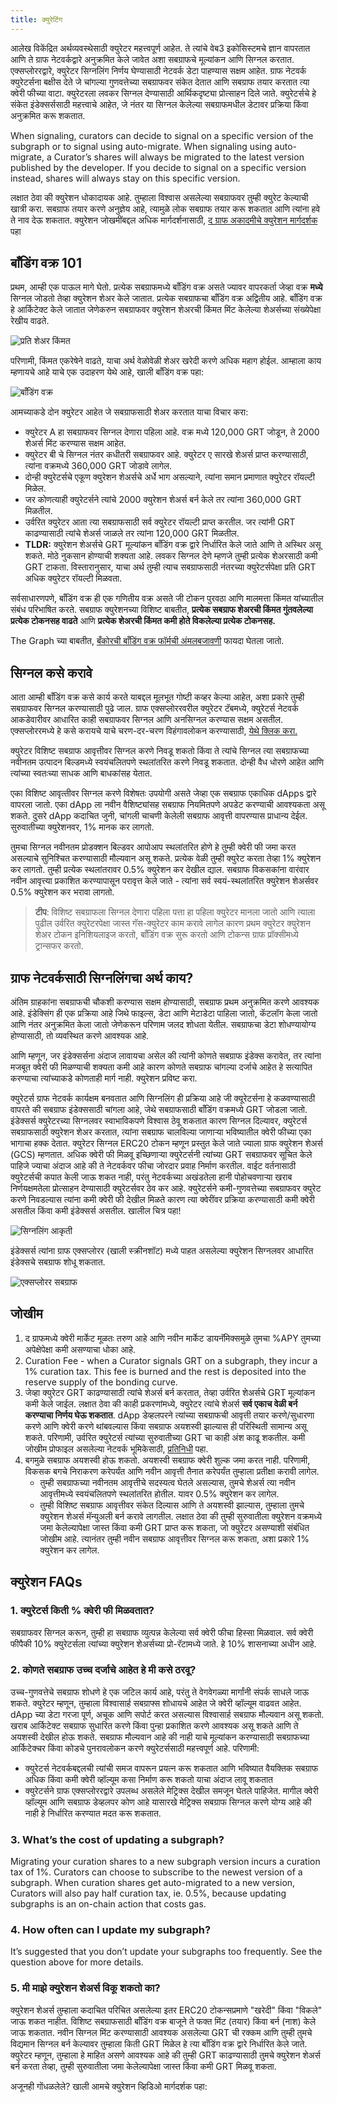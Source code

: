 ```yaml
---
title: क्युरेटिंग
---
```


आलेख विकेंद्रित अर्थव्यवस्थेसाठी क्युरेटर महत्त्वपूर्ण आहेत. ते त्यांचे वेब3 इकोसिस्टमचे ज्ञान वापरतात आणि ते ग्राफ नेटवर्कद्वारे अनुक्रमित केले जावेत अशा सबग्राफचे मूल्यांकन आणि सिग्नल करतात. एक्सप्लोररद्वारे, क्युरेटर सिग्नलिंग निर्णय घेण्यासाठी नेटवर्क डेटा पाहण्यास सक्षम आहेत. ग्राफ नेटवर्क क्युरेटर्सना बक्षीस देते जे चांगल्या गुणवत्तेच्या सबग्राफवर संकेत देतात आणि सबग्राफ तयार करतात त्या क्वेरी फीच्या वाटा. क्युरेटरला लवकर सिग्नल देण्यासाठी आर्थिकदृष्ट्या प्रोत्साहन दिले जाते. क्युरेटर्सचे हे संकेत इंडेक्सर्ससाठी महत्त्वाचे आहेत, जे नंतर या सिग्नल केलेल्या सबग्राफमधील डेटावर प्रक्रिया किंवा अनुक्रमित करू शकतात.

When signaling, curators can decide to signal on a specific version of the subgraph or to signal using auto-migrate. When signaling using auto-migrate, a Curator’s shares will always be migrated to the latest version published by the developer. If you decide to signal on a specific version instead, shares will always stay on this specific version.

लक्षात ठेवा की क्युरेशन धोकादायक आहे. तुम्‍हाला विश्‍वास असलेल्‍या सबग्राफवर तुम्‍ही क्युरेट केल्‍याची खात्री करा. सबग्राफ तयार करणे अनुज्ञेय आहे, त्यामुळे लोक सबग्राफ तयार करू शकतात आणि त्यांना हवे ते नाव देऊ शकतात. क्युरेशन जोखमींबद्दल अधिक मार्गदर्शनासाठी, [द ग्राफ अकादमीचे क्युरेशन मार्गदर्शक](https://thegraph.academy/curators/) पहा

## बाँडिंग वक्र 101

प्रथम, आम्ही एक पाऊल मागे घेतो. प्रत्येक सबग्राफमध्ये बाँडिंग वक्र असते ज्यावर वापरकर्ता जेव्हा वक्र **मध्ये** सिग्नल जोडतो तेव्हा क्युरेशन शेअर केले जातात. प्रत्येक सबग्राफचा बाँडिंग वक्र अद्वितीय आहे. बाँडिंग वक्र हे आर्किटेक्‍ट केले जातात जेणेकरुन सबग्राफवर क्युरेशन शेअरची किंमत मिंट केलेल्या शेअर्सच्या संख्येपेक्षा रेखीय वाढते.

![प्रति शेअर किंमत](/img/price-per-share.png)

परिणामी, किंमत एकरेषेने वाढते, याचा अर्थ वेळोवेळी शेअर खरेदी करणे अधिक महाग होईल. आम्हाला काय म्हणायचे आहे याचे एक उदाहरण येथे आहे, खाली बाँडिंग वक्र पहा:

![बाँडिंग वक्र](/img/bonding-curve.png)

आमच्याकडे दोन क्युरेटर आहेत जे सबग्राफसाठी शेअर करतात याचा विचार करा:

- क्युरेटर A हा सबग्राफवर सिग्नल देणारा पहिला आहे. वक्र मध्ये 120,000 GRT जोडून, ते 2000 शेअर्स मिंट करण्यास सक्षम आहेत.
- क्युरेटर बी चे सिग्नल नंतर कधीतरी सबग्राफवर आहे. क्युरेटर ए सारखे शेअर्स प्राप्त करण्यासाठी, त्यांना वक्रमध्ये 360,000 GRT जोडावे लागेल.
- दोन्ही क्युरेटर्सचे एकूण क्युरेशन शेअर्सचे अर्धे भाग असल्याने, त्यांना समान प्रमाणात क्युरेटर रॉयल्टी मिळेल.
- जर कोणत्याही क्युरेटर्सने त्यांचे 2000 क्युरेशन शेअर्स बर्न केले तर त्यांना 360,000 GRT मिळतील.
- उर्वरित क्युरेटर आता त्या सबग्राफसाठी सर्व क्युरेटर रॉयल्टी प्राप्त करतील. जर त्यांनी GRT काढण्यासाठी त्यांचे शेअर्स जाळले तर त्यांना 120,000 GRT मिळतील.
- **TLDR:** क्युरेशन शेअर्सचे GRT मूल्यांकन बाँडिंग वक्र द्वारे निर्धारित केले जाते आणि ते अस्थिर असू शकते. मोठे नुकसान होण्याची शक्यता आहे. लवकर सिग्नल देणे म्हणजे तुम्ही प्रत्येक शेअरसाठी कमी GRT टाकता. विस्तारानुसार, याचा अर्थ तुम्ही त्याच सबग्राफसाठी नंतरच्या क्युरेटर्सपेक्षा प्रति GRT अधिक क्युरेटर रॉयल्टी मिळवता.

सर्वसाधारणपणे, बाँडिंग वक्र ही एक गणितीय वक्र असते जी टोकन पुरवठा आणि मालमत्ता किंमत यांच्यातील संबंध परिभाषित करते. सबग्राफ क्युरेशनच्या विशिष्ट बाबतीत, **प्रत्येक सबग्राफ शेअरची किंमत गुंतवलेल्या प्रत्येक टोकनसह वाढते** आणि **प्रत्येक शेअरची किंमत कमी होते विकलेल्या प्रत्येक टोकनसह.**

The Graph च्या बाबतीत, [बँकोरची बाँडिंग वक्र फॉर्मची अंमलबजावणी](https://drive.google.com/file/d/0B3HPNP-GDn7aRkVaV3dkVl9NS2M/view?resourcekey=0-mbIgrdd0B9H8dPNRaeB_TA) फायदा घेतला जातो.

## सिग्नल कसे करावे

आता आम्ही बाँडिंग वक्र कसे कार्य करते याबद्दल मूलभूत गोष्टी कव्हर केल्या आहेत, अशा प्रकारे तुम्ही सबग्राफवर सिग्नल करण्यासाठी पुढे जाल. ग्राफ एक्सप्लोररवरील क्युरेटर टॅबमध्ये, क्युरेटर्स नेटवर्क आकडेवारीवर आधारित काही सबग्राफवर सिग्नल आणि अनसिग्नल करण्यास सक्षम असतील. एक्सप्लोररमध्ये हे कसे करायचे याचे चरण-दर-चरण विहंगावलोकन करण्यासाठी, [येथे क्लिक करा.](/network/explorer)

क्युरेटर विशिष्ट सबग्राफ आवृत्तीवर सिग्नल करणे निवडू शकतो किंवा ते त्यांचे सिग्नल त्या सबग्राफच्या नवीनतम उत्पादन बिल्डमध्ये स्वयंचलितपणे स्थलांतरित करणे निवडू शकतात. दोन्ही वैध धोरणे आहेत आणि त्यांच्या स्वतःच्या साधक आणि बाधकांसह येतात.

एका विशिष्‍ट आवृत्‍तीवर सिग्नल करणे विशेषतः उपयोगी असते जेव्हा एक सबग्राफ एकाधिक dApps द्वारे वापरला जातो. एका dApp ला नवीन वैशिष्ट्यांसह सबग्राफ नियमितपणे अपडेट करण्याची आवश्यकता असू शकते. दुसरे dApp कदाचित जुनी, चांगली चाचणी केलेली सबग्राफ आवृत्ती वापरण्यास प्राधान्य देईल. सुरुवातीच्या क्युरेशनवर, 1% मानक कर लागतो.

तुमचा सिग्नल नवीनतम प्रोडक्शन बिल्डवर आपोआप स्थलांतरित होणे हे तुम्ही क्वेरी फी जमा करत असल्याचे सुनिश्चित करण्यासाठी मौल्यवान असू शकते. प्रत्येक वेळी तुम्ही क्युरेट करता तेव्हा 1% क्युरेशन कर लागतो. तुम्ही प्रत्येक स्थलांतरावर 0.5% क्युरेशन कर देखील द्याल. सबग्राफ विकसकांना वारंवार नवीन आवृत्त्या प्रकाशित करण्यापासून परावृत्त केले जाते - त्यांना सर्व स्वयं-स्थलांतरित क्युरेशन शेअर्सवर 0.5% क्युरेशन कर भरावा लागतो.

> **टीप**: विशिष्ट सबग्राफला सिग्नल देणारा पहिला पत्ता हा पहिला क्युरेटर मानला जातो आणि त्याला पुढील उर्वरित क्युरेटरपेक्षा जास्त गॅस-क्युरेटर काम करावे लागेल कारण प्रथम क्युरेटर क्युरेशन शेअर टोकन इनिशियलाइज करतो, बाँडिंग वक्र सुरू करतो आणि टोकन्स ग्राफ प्रॉक्सीमध्ये ट्रान्सफर करतो.

## ग्राफ नेटवर्कसाठी सिग्नलिंगचा अर्थ काय?

अंतिम ग्राहकांना सबग्राफची चौकशी करण्यास सक्षम होण्यासाठी, सबग्राफ प्रथम अनुक्रमित करणे आवश्यक आहे. इंडेक्सिंग ही एक प्रक्रिया आहे जिथे फाइल्स, डेटा आणि मेटाडेटा पाहिला जातो, कॅटलॉग केला जातो आणि नंतर अनुक्रमित केला जातो जेणेकरून परिणाम जलद शोधता येतील. सबग्राफचा डेटा शोधण्यायोग्य होण्यासाठी, तो व्यवस्थित करणे आवश्यक आहे.

आणि म्हणून, जर इंडेक्सर्सना अंदाज लावायचा असेल की त्यांनी कोणते सबग्राफ इंडेक्स करावेत, तर त्यांना मजबूत क्वेरी फी मिळण्याची शक्यता कमी आहे कारण कोणते सबग्राफ चांगल्या दर्जाचे आहेत हे सत्यापित करण्याचा त्यांच्याकडे कोणताही मार्ग नाही. क्युरेशन प्रविष्ट करा.

क्युरेटर्स ग्राफ नेटवर्क कार्यक्षम बनवतात आणि सिग्नलिंग ही प्रक्रिया आहे जी क्यूरेटर्सना हे कळवण्यासाठी वापरते की सबग्राफ इंडेक्ससाठी चांगला आहे, जेथे सबग्राफसाठी बाँडिंग वक्रमध्ये GRT जोडला जातो. इंडेक्सर्स क्युरेटरच्या सिग्नलवर स्वाभाविकपणे विश्वास ठेवू शकतात कारण सिग्नल दिल्यावर, क्युरेटर्स सबग्राफसाठी क्युरेशन शेअर करतात, त्यांना सबग्राफ चालविल्या जाणार्‍या भविष्यातील क्वेरी फीच्या एका भागाचा हक्क देतात. क्युरेटर सिग्नल ERC20 टोकन म्हणून प्रस्तुत केले जाते ज्याला ग्राफ क्युरेशन शेअर्स (GCS) म्हणतात. अधिक क्वेरी फी मिळवू इच्छिणाऱ्या क्युरेटर्सनी त्यांच्या GRT सबग्राफवर सूचित केले पाहिजे ज्याचा अंदाज आहे की ते नेटवर्कवर फीचा जोरदार प्रवाह निर्माण करतील. वाईट वर्तनासाठी क्युरेटर्सची कपात केली जाऊ शकत नाही, परंतु नेटवर्कच्या अखंडतेला हानी पोहोचवणाऱ्या खराब निर्णयक्षमतेला प्रोत्साहन देण्यासाठी क्युरेटर्सवर ठेव कर आहे. क्युरेटर्सने कमी-गुणवत्तेच्या सबग्राफवर क्युरेट करणे निवडल्यास त्यांना कमी क्वेरी फी देखील मिळते कारण त्या क्वेरींवर प्रक्रिया करण्यासाठी कमी क्वेरी असतील किंवा कमी इंडेक्सर्स असतील. खालील चित्र पहा!

![सिग्नलिंग आकृती](/img/curator-signaling.png)

इंडेक्सर्स त्यांना ग्राफ एक्सप्लोरर (खाली स्क्रीनशॉट) मध्ये पाहत असलेल्या क्युरेशन सिग्नलवर आधारित इंडेक्सचे सबग्राफ शोधू शकतात.

![एक्सप्लोरर सबग्राफ](/img/explorer-subgraphs.png)

## जोखीम

1. द ग्राफमध्ये क्वेरी मार्केट मूळतः तरुण आहे आणि नवीन मार्केट डायनॅमिक्समुळे तुमचा %APY तुमच्या अपेक्षेपेक्षा कमी असण्याचा धोका आहे.
2. Curation Fee - when a Curator signals GRT on a subgraph, they incur a 1% curation tax. This fee is burned and the rest is deposited into the reserve supply of the bonding curve.
3. जेव्हा क्युरेटर GRT काढण्यासाठी त्यांचे शेअर्स बर्न करतात, तेव्हा उर्वरित शेअर्सचे GRT मूल्यांकन कमी केले जाईल. लक्षात ठेवा की काही प्रकरणांमध्ये, क्युरेटर त्यांचे शेअर्स **सर्व एकाच वेळी बर्न करण्याचा निर्णय घेऊ शकतात**. dApp डेव्हलपरने त्यांच्या सबग्राफची आवृत्ती तयार करणे/सुधारणा करणे आणि क्वेरी करणे थांबवल्यास किंवा सबग्राफ अयशस्वी झाल्यास ही परिस्थिती सामान्य असू शकते. परिणामी, उर्वरित क्युरेटर्स त्यांच्या सुरुवातीच्या GRT चा काही अंश काढू शकतील. कमी जोखीम प्रोफाइल असलेल्या नेटवर्क भूमिकेसाठी, [प्रतिनिधी](/network/delegating) पहा.
4. बगमुळे सबग्राफ अयशस्वी होऊ शकतो. अयशस्वी सबग्राफ क्वेरी शुल्क जमा करत नाही. परिणामी, विकसक बगचे निराकरण करेपर्यंत आणि नवीन आवृत्ती तैनात करेपर्यंत तुम्हाला प्रतीक्षा करावी लागेल.
   - तुम्ही सबग्राफच्या नवीनतम आवृत्तीचे सदस्यत्व घेतले असल्यास, तुमचे शेअर्स त्या नवीन आवृत्तीमध्ये स्वयंचलितपणे स्थलांतरित होतील. यावर 0.5% क्युरेशन कर लागेल.
   - तुम्ही विशिष्ट सबग्राफ आवृत्तीवर संकेत दिल्यास आणि ते अयशस्वी झाल्यास, तुम्हाला तुमचे क्युरेशन शेअर्स मॅन्युअली बर्न करावे लागतील. लक्षात ठेवा की तुम्ही सुरुवातीला क्युरेशन वक्रमध्ये जमा केलेल्यापेक्षा जास्त किंवा कमी GRT प्राप्त करू शकता, जो क्युरेटर असण्याशी संबंधित जोखीम आहे. त्यानंतर तुम्ही नवीन सबग्राफ आवृत्तीवर सिग्नल करू शकता, अशा प्रकारे 1% क्युरेशन कर लागेल.

## क्युरेशन FAQs

### 1. क्युरेटर्स किती % क्वेरी फी मिळवतात?

सबग्राफवर सिग्नल करून, तुम्ही हा सबग्राफ व्युत्पन्न केलेल्या सर्व क्वेरी फीचा हिस्सा मिळवाल. सर्व क्वेरी फीपैकी 10% क्युरेटर्सला त्यांच्या क्युरेशन शेअर्सच्या प्रो-रॅटामध्ये जाते. हे 10% शासनाच्या अधीन आहे.

### 2. कोणते सबग्राफ उच्च दर्जाचे आहेत हे मी कसे ठरवू?

उच्च-गुणवत्तेचे सबग्राफ शोधणे हे एक जटिल कार्य आहे, परंतु ते वेगवेगळ्या मार्गांनी संपर्क साधले जाऊ शकते. क्युरेटर म्हणून, तुम्हाला विश्वासार्ह सबग्राफ्स शोधायचे आहेत जे क्वेरी व्हॉल्यूम वाढवत आहेत. dApp च्या डेटा गरजा पूर्ण, अचूक आणि सपोर्ट करत असल्यास विश्वासार्ह सबग्राफ मौल्यवान असू शकतो. खराब आर्किटेक्‍ट सबग्राफ सुधारित करणे किंवा पुन्हा प्रकाशित करणे आवश्यक असू शकते आणि ते अयशस्वी देखील होऊ शकते. सबग्राफ मौल्यवान आहे की नाही याचे मूल्यांकन करण्यासाठी सबग्राफच्या आर्किटेक्चर किंवा कोडचे पुनरावलोकन करणे क्युरेटर्ससाठी महत्त्वपूर्ण आहे. परिणामी:

- क्युरेटर्स नेटवर्कबद्दलची त्यांची समज वापरून प्रयत्न करू शकतात आणि भविष्यात वैयक्तिक सबग्राफ अधिक किंवा कमी क्वेरी व्हॉल्यूम कसा निर्माण करू शकतो याचा अंदाज लावू शकतात
- क्युरेटर्सने ग्राफ एक्सप्लोररद्वारे उपलब्ध असलेले मेट्रिक्स देखील समजून घेतले पाहिजेत. मागील क्वेरी व्हॉल्यूम आणि सबग्राफ डेव्हलपर कोण आहे यासारखे मेट्रिक्स सबग्राफ सिग्नल करणे योग्य आहे की नाही हे निर्धारित करण्यात मदत करू शकतात.

### 3. What’s the cost of updating a subgraph?

Migrating your curation shares to a new subgraph version incurs a curation tax of 1%. Curators can choose to subscribe to the newest version of a subgraph. When curation shares get auto-migrated to a new version, Curators will also pay half curation tax, ie. 0.5%, because updating subgraphs is an on-chain action that costs gas.

### 4. How often can I update my subgraph?

It’s suggested that you don’t update your subgraphs too frequently. See the question above for more details.

### 5. मी माझे क्युरेशन शेअर्स विकू शकतो का?

क्युरेशन शेअर्स तुम्हाला कदाचित परिचित असलेल्या इतर ERC20 टोकन्सप्रमाणे "खरेदी" किंवा "विकले" जाऊ शकत नाहीत. विशिष्ट सबग्राफसाठी बाँडिंग वक्र बाजूने ते फक्त मिंट (तयार) किंवा बर्न (नाश) केले जाऊ शकतात. नवीन सिग्नल मिंट करण्यासाठी आवश्यक असलेल्या GRT ची रक्कम आणि तुम्ही तुमचे विद्यमान सिग्नल बर्न केल्यावर तुम्हाला किती GRT मिळेल हे त्या बाँडिंग वक्र द्वारे निर्धारित केले जाते. क्युरेटर म्हणून, तुम्हाला हे माहित असणे आवश्यक आहे की तुम्ही GRT काढण्यासाठी तुमचे क्युरेशन शेअर्स बर्न करता तेव्हा, तुम्ही सुरुवातीला जमा केलेल्यापेक्षा जास्त किंवा कमी GRT मिळवू शकता.

अजूनही गोंधळलेले? खाली आमचे क्युरेशन व्हिडिओ मार्गदर्शक पहा:

<VideoEmbed youtube="VytTEcf0dxQ" />
